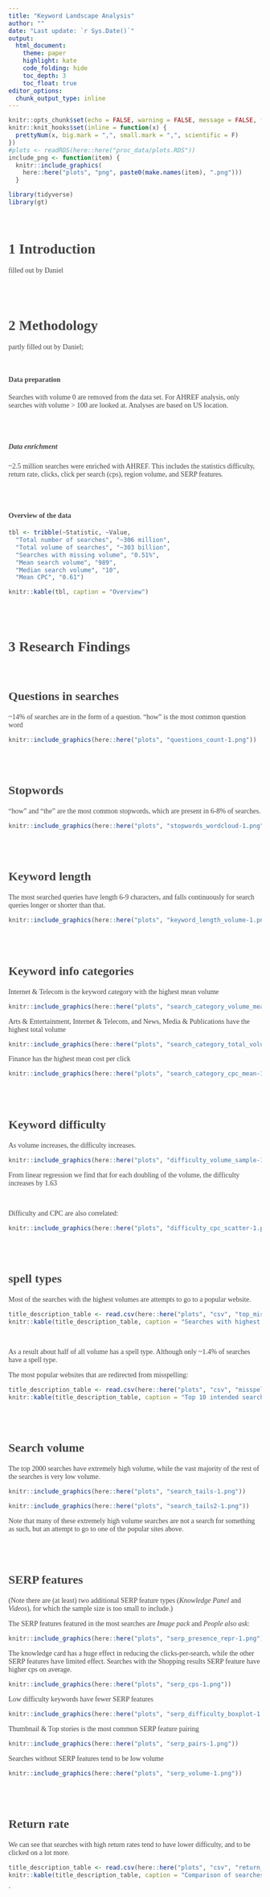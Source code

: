 ```yaml
---
title: "Keyword Landscape Analysis"
author: ""
date: "Last update: `r Sys.Date()`"
output:
  html_document:
    theme: paper
    highlight: kate
    code_folding: hide
    toc_depth: 3
    toc_float: true
editor_options:
  chunk_output_type: inline
---
```



<style>
.list-group-item.active, .list-group-item.active:hover, .list-group-item.active:focus {
  background-color: #00d188;
  border-color: #00d188;
}

body {
  font-family: montserrat;
  color: #444444;
  font-size: 14px;
}

h1 {
  font-weight: bold;
  font-size: 28px;
}

h1.title {
  font-size: 30px;
  color: #00d188;
}

h2 {
  font-size: 24px;
}

h3 {
  font-size: 18px;
}
</style>


```r
knitr::opts_chunk$set(echo = FALSE, warning = FALSE, message = FALSE, fig.showtext = TRUE, out.width = "40%", out.height = "40%")
knitr::knit_hooks$set(inline = function(x) {
  prettyNum(x, big.mark = ",", small.mark = ",", scientific = F)
})
#plots <- readRDS(here::here("proc_data/plots.RDS"))
include_png <- function(item) {
  knitr::include_graphics(
    here::here("plots", "png", paste0(make.names(item), ".png")))
  } 
```

```r
library(tidyverse)
library(gt)
```

<br>

# 1 Introduction 
filled out by Daniel

<br>
<br>

# 2 Methodology
partly filled out by Daniel;

<br>

#### Data preparation

Searches with volume 0 are removed from the data set. For AHREF analysis, only searches with volume > 100 are looked at. Analyses are based on US location.

<br>
<br>

##### Data enrichment

~2.5 million searches were enriched with AHREF. This includes the statistics difficulty, return rate, clicks, click per search (cps), region volume, and SERP features.

<br>
<br>


#### Overview of the data

```r
tbl <- tribble(~Statistic, ~Value,
  "Total number of searches", "~306 million",
  "Total volume of searches", "~303 billion",
  "Searches with missing volume", "0.51%",
  "Mean search volume", "989",
  "Median search volume", "10",
  "Mean CPC", "0.61")

knitr::kable(tbl, caption = "Overview")
```

<br>
<br>

# 3 Research Findings 

<br>

## Questions in searches

~14% of searches are in the form of a question. "how" is the most common question word

```r
knitr::include_graphics(here::here("plots", "questions_count-1.png"))
```

<br>
<br>

## Stopwords

"how" and "the" are the most common stopwords, which are present in 6-8% of searches.

```r
knitr::include_graphics(here::here("plots", "stopwords_wordcloud-1.png"))
```

<br>
<br>

## Keyword length

The most searched queries have length 6-9 characters, and falls continuously for search queries longer or shorter than that.

```r
knitr::include_graphics(here::here("plots", "keyword_length_volume-1.png"))
```

<br>
<br>

## Keyword info categories

Internet & Telecom is the keyword category with the highest mean volume

```r
knitr::include_graphics(here::here("plots", "search_category_volume_mean-1.png"))
```

Arts & Entertainment, Internet & Telecom, and News, Media & Publications have the highest total volume

```r
knitr::include_graphics(here::here("plots", "search_category_total_volume-1.png"))
```

Finance has the highest mean cost per click

```r
knitr::include_graphics(here::here("plots", "search_category_cpc_mean-1.png"))
```

<br>
<br>

## Keyword difficulty

As volume increases, the difficulty increases.

```r
knitr::include_graphics(here::here("plots", "difficulty_volume_sample-1.png"))
```

From linear regression we find that for each doubling of the volume, the difficulty increases by 1.63

<br>

Difficulty and CPC are also correlated:

```r
knitr::include_graphics(here::here("plots", "difficulty_cpc_scatter-1.png"))
```

<br>
<br>

## spell types

Most of the searches with the highest volumes are attempts to go to a popular website.

```r
title_description_table <- read.csv(here::here("plots", "csv", "top_misspell.csv"), stringsAsFactors=F)
knitr::kable(title_description_table, caption = "Searches with highest volume")
```

<br>

As a result about half of all volume has a spell type. Although only ~1.4% of searches have a spell type.


The most popular websites that are redirected from misspelling:

```r
title_description_table <- read.csv(here::here("plots", "csv", "misspell.csv"), stringsAsFactors=F)
knitr::kable(title_description_table, caption = "Top 10 intended searches that are misspelled")
```

<br>
<br>

## Search volume

The top 2000 searches have extremely high volume, while the vast majority of the rest of the searches is very low volume.

```r
knitr::include_graphics(here::here("plots", "search_tails-1.png"))
```

```r
knitr::include_graphics(here::here("plots", "search_tails2-1.png"))
```

Note that many of these extremely high volume searches are not a search for something as such, but an attempt to go to one of the popular sites above.

<br>
<br>


## SERP features

(Note there are (at least) two additional SERP feature types (*Knowledge Panel* and *Videos*), for which the sample size is too small to include.)

The SERP features featured in the most searches are *Image pack* and *People also ask*:

```r
knitr::include_graphics(here::here("plots", "serp_presence_repr-1.png"))
```

The knowledge card has a huge effect in reducing the clicks-per-search, while the other SERP features have limited effect. Searches with the Shopping results SERP feature have higher cps on average.

```r
knitr::include_graphics(here::here("plots", "serp_cps-1.png"))
```

Low difficulty keywords have fewer SERP features

```r
knitr::include_graphics(here::here("plots", "serp_difficulty_boxplot-1.png"))
```

Thumbnail & Top stories is the most common SERP feature pairing

```r
knitr::include_graphics(here::here("plots", "serp_pairs-1.png"))
```

Searches without SERP features tend to be low volume

```r
knitr::include_graphics(here::here("plots", "serp_volume-1.png"))
```

<br>
<br>

## Return rate

We can see that searches with high return rates tend to have lower difficulty, and to be clicked on a lot more.

```r
title_description_table <- read.csv(here::here("plots", "csv", "return_rate.csv"), stringsAsFactors=F)
knitr::kable(title_description_table, caption = "Comparison of searches with same volume but different return rates")
```




`


















